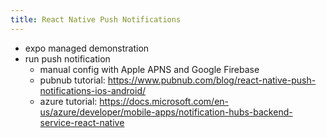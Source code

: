 ```yaml
---
title: React Native Push Notifications
---
```


- expo managed demonstration
- run push notification
  - manual config with Apple APNS and Google Firebase
  - pubnub tutorial: https://www.pubnub.com/blog/react-native-push-notifications-ios-android/
  - azure tutorial: https://docs.microsoft.com/en-us/azure/developer/mobile-apps/notification-hubs-backend-service-react-native

<!--- © Aven LLC and Aven Contributors. Licensed under Creative Commons BY-NC-SA 4.0 https://creativecommons.org/licenses/by-nc-sa/4.0/ -->
